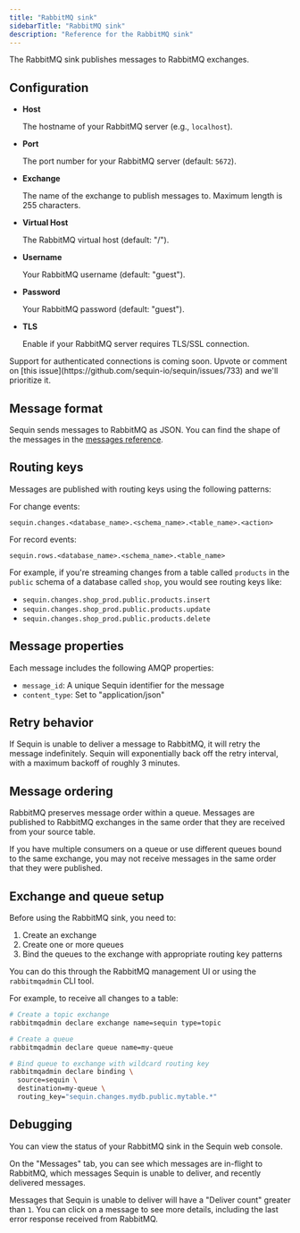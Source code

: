 ```yaml
---
title: "RabbitMQ sink"
sidebarTitle: "RabbitMQ sink"
description: "Reference for the RabbitMQ sink"
---
```


The RabbitMQ sink publishes messages to RabbitMQ exchanges.

## Configuration

- **Host**

    The hostname of your RabbitMQ server (e.g., `localhost`).

- **Port**

    The port number for your RabbitMQ server (default: `5672`).

- **Exchange**

    The name of the exchange to publish messages to. Maximum length is 255 characters.

- **Virtual Host**

    The RabbitMQ virtual host (default: "/").

- **Username**

    Your RabbitMQ username (default: "guest").

- **Password**

    Your RabbitMQ password (default: "guest").

- **TLS**

    Enable if your RabbitMQ server requires TLS/SSL connection.

<Info>
  Support for authenticated connections is coming soon. Upvote or comment on [this issue](https://github.com/sequin-io/sequin/issues/733) and we'll prioritize it.
</Info>

## Message format

Sequin sends messages to RabbitMQ as JSON. You can find the shape of the messages in the [messages reference](/reference/messages).

## Routing keys

Messages are published with routing keys using the following patterns:

For change events:
```
sequin.changes.<database_name>.<schema_name>.<table_name>.<action>
```

For record events:
```
sequin.rows.<database_name>.<schema_name>.<table_name>
```

For example, if you're streaming changes from a table called `products` in the `public` schema of a database called `shop`, you would see routing keys like:

- `sequin.changes.shop_prod.public.products.insert`
- `sequin.changes.shop_prod.public.products.update`
- `sequin.changes.shop_prod.public.products.delete`

## Message properties

Each message includes the following AMQP properties:

- `message_id`: A unique Sequin identifier for the message
- `content_type`: Set to "application/json"

## Retry behavior

If Sequin is unable to deliver a message to RabbitMQ, it will retry the message indefinitely. Sequin will exponentially back off the retry interval, with a maximum backoff of roughly 3 minutes.

## Message ordering

RabbitMQ preserves message order within a queue. Messages are published to RabbitMQ exchanges in the same order that they are received from your source table.

<Note>
  If you have multiple consumers on a queue or use different queues bound to the same exchange, you may not receive messages in the same order that they were published.
</Note>

## Exchange and queue setup

Before using the RabbitMQ sink, you need to:

1. Create an exchange
2. Create one or more queues
3. Bind the queues to the exchange with appropriate routing key patterns

You can do this through the RabbitMQ management UI or using the `rabbitmqadmin` CLI tool.

For example, to receive all changes to a table:
```bash
# Create a topic exchange
rabbitmqadmin declare exchange name=sequin type=topic

# Create a queue
rabbitmqadmin declare queue name=my-queue

# Bind queue to exchange with wildcard routing key
rabbitmqadmin declare binding \
  source=sequin \
  destination=my-queue \
  routing_key="sequin.changes.mydb.public.mytable.*"
```

## Debugging

You can view the status of your RabbitMQ sink in the Sequin web console.

On the "Messages" tab, you can see which messages are in-flight to RabbitMQ, which messages Sequin is unable to deliver, and recently delivered messages.

Messages that Sequin is unable to deliver will have a "Deliver count" greater than `1`. You can click on a message to see more details, including the last error response received from RabbitMQ.
